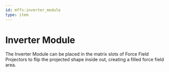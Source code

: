```yaml
---
id: mffs:inverter_module
type: item
---
```


# Inverter Module

The Inverter Module can be placed in the matrix slots of Force Field Projectors to flip the projected shape inside out,
creating a filled force field area.

<PrefabObtaining />